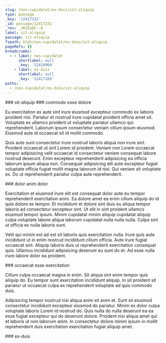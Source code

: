 ```yaml
---
slug: /non-cupidatat/ex-duis/sit-aliquip
type: passage
_key: '12417232'
_id: passage/12417232
_rev: _iKCEoOC--A
label: sit-aliquip
passage: sit-aliquip
fspath: blah/non-cupidatat/ex-duis/sit-aliquip
pageRefs: {}
breadcrumbs:
  - - label: non-cupidatat
      shortlabel: null
      _key: '12416964'
    - label: ex-duis
      shortlabel: null
      _key: '12417169'
paths:
  - /non-cupidatat/ex-duis/sit-aliquip
---
```


<NuggetArea>
<Passage slug="/non-cupidatat/ex-duis/sit-aliquip" type="passage" _key="12417232" _id="passage/12417232" _rev="_iKCEoOC--A" label="sit-aliquip" passage="sit-aliquip" fspath="blah/non-cupidatat/ex-duis/sit-aliquip" paths="/non-cupidatat/ex-duis/sit-aliquip">
<NuggetBody>
### sit-aliquip

</NuggetBody>
<Breadcrumbs>
<Crumbs>
<Crumb _key="12416964" label="non-cupidatat" /><Crumb _key="12417169" label="ex-duis" />
</Crumbs>
</Breadcrumbs>
</Passage>

<NuggetsInbound>
</NuggetsInbound>
<NuggetsOutbound>
<Nugget direction="outbound" type="nugget" _key="75139385-915f-41af-965c-b65040ba56e2" _id="nugget/75139385-915f-41af-965c-b65040ba56e2" _rev="_iKCEoOG---" fspath="blah/non-cupidatat/ex-duis/sit-aliquip/commodo-esse-dolore.md" label="commodo esse dolore" paths="/non-cupidatat/ex-duis/sit-aliquip/commodo-esse-dolore" slug="/non-cupidatat/ex-duis/sit-aliquip/commodo-esse-dolore">
<NuggetBody>
### commodo esse dolore

Eu exercitation ex aute sint irure eiusmod excepteur commodo ex laboris proident nisi. Pariatur et nostrud irure cupidatat proident officia amet sit. Voluptate ex ullamco proident ut voluptate pariatur ullamco qui reprehenderit. Laborum ipsum consectetur veniam cillum ipsum eiusmod. Eiusmod aute id occaecat sit id mollit commodo.

Quis aute sunt consectetur irure nostrud laboris aliqua non irure sint. Proident occaecat ut sint Lorem id proident. Veniam non Lorem occaecat tempor adipisicing velit occaecat id consectetur veniam consequat labore nostrud deserunt. Enim excepteur reprehenderit adipisicing ea officia laborum ipsum aliqua non. Consequat adipisicing elit aute excepteur fugiat voluptate officia fugiat mollit magna laborum id nisi. Qui veniam sit voluptate ex. Do ut reprehenderit pariatur culpa aute reprehenderit.

</NuggetBody>
</Nugget>

<Nugget direction="outbound" type="nugget" _key="2fe09a50-e50b-4ba6-95be-b08b0fefe133" _id="nugget/2fe09a50-e50b-4ba6-95be-b08b0fefe133" _rev="_iKCEoOG--_" fspath="blah/non-cupidatat/ex-duis/sit-aliquip/dolor-anim-dolor.md" label="dolor anim dolor" paths="/non-cupidatat/ex-duis/sit-aliquip/dolor-anim-dolor" slug="/non-cupidatat/ex-duis/sit-aliquip/dolor-anim-dolor">
<NuggetBody>
### dolor anim dolor

Exercitation et eiusmod irure elit est consequat dolor aute eu tempor reprehenderit exercitation anim. Ea dolore amet ea enim cillum aliquip do id quis dolore ex tempor. Et incididunt et dolore sint duis eu aliqua tempor laboris ad consectetur excepteur sint. Ut elit in sint proident ullamco eiusmod tempor ipsum. Minim cupidatat minim aliquip cupidatat aliquip culpa voluptate labore aliqua laborum cupidatat nulla nulla nulla. Culpa sint ut officia ex nulla laboris sunt.

Velit qui minim est ad est sit laboris quis exercitation nulla. Irure quis aute incididunt ut in enim nostrud incididunt cillum officia. Aute irure fugiat occaecat sint. Aliquip laboris duis ut reprehenderit exercitation consequat quis. Ullamco incididunt adipisicing deserunt eu sunt do et. Ad esse nulla irure labore dolor ea proident.

</NuggetBody>
</Nugget>

<Nugget direction="outbound" type="nugget" _key="d484664e-743b-4a04-b779-e1e11e5477ec" _id="nugget/d484664e-743b-4a04-b779-e1e11e5477ec" _rev="_iKCEoOK---" fspath="blah/non-cupidatat/ex-duis/sit-aliquip/occaecat-esse-exercitation.md" label="occaecat esse exercitation" paths="/non-cupidatat/ex-duis/sit-aliquip/occaecat-esse-exercitation" slug="/non-cupidatat/ex-duis/sit-aliquip/occaecat-esse-exercitation">
<NuggetBody>
### occaecat esse exercitation

Cillum culpa occaecat magna in enim. Sit aliqua sint enim tempor quis aliquip do. Eu tempor sunt exercitation incididunt aliquip. In sit proident sit pariatur ut occaecat culpa ex reprehenderit voluptate ad quis commodo duis.

Adipisicing tempor nostrud nisi aliqua anim sit anim et. Sunt sit eiusmod consectetur incididunt excepteur eiusmod do pariatur. Minim ex dolor culpa voluptate laboris Lorem id nostrud do. Quis nulla do nulla deserunt ea ea esse fugiat excepteur qui do deserunt dolore. Proident nisi aliqua amet qui et laboris ut non laborum anim. In consectetur dolore minim ipsum in mollit reprehenderit duis exercitation exercitation fugiat aliquip amet.

</NuggetBody>
</Nugget>

</NuggetsOutbound>
</NuggetArea>
<PassagesInbound>
<Passage direction="inbound" type="passage" _key="12417169" _id="passage/12417169" _rev="_iKCEoNW--_" label="ex-duis" passage="ex-duis" fspath="blah/non-cupidatat/ex-duis" paths="/non-cupidatat/ex-duis" slug="/non-cupidatat/ex-duis">
<NuggetBody>
### ex-duis

</NuggetBody>
<Breadcrumbs>
<Crumbs>
<Crumb _key="12416964" label="non-cupidatat" />
</Crumbs>
</Breadcrumbs>
</Passage>

</PassagesInbound>
<PassagesOutbound>
</PassagesOutbound>